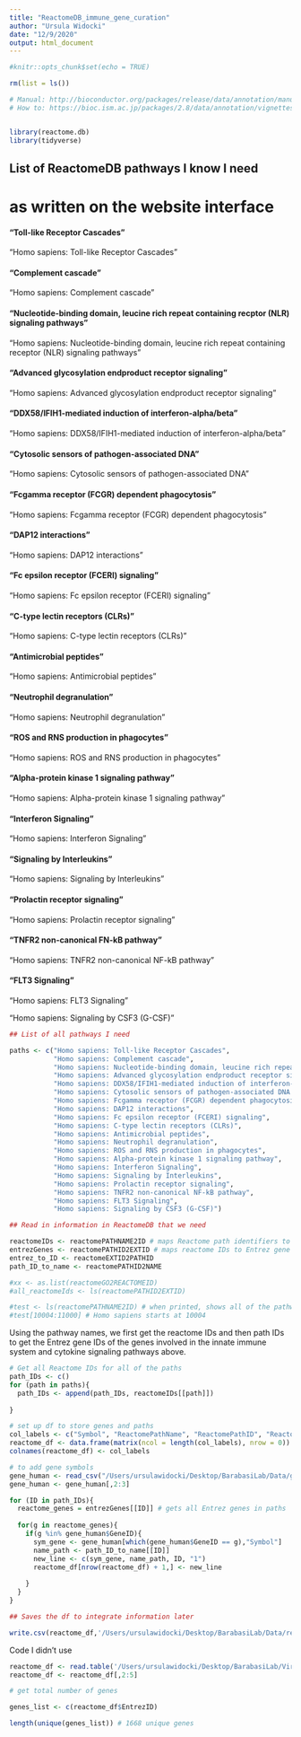 ```yaml
---
title: "ReactomeDB_immune_gene_curation"
author: "Ursula Widocki"
date: "12/9/2020"
output: html_document
---
```


```r
#knitr::opts_chunk$set(echo = TRUE)

rm(list = ls())

```


```r

# Manual: http://bioconductor.org/packages/release/data/annotation/manuals/reactome.db/man/reactome.db.pdf
# How to: https://bioc.ism.ac.jp/packages/2.8/data/annotation/vignettes/reactome.db/inst/doc/reactome.pdf


library(reactome.db)
library(tidyverse)

```

## List of ReactomeDB pathways I know I need 
# as written on the website interface

#### "Toll-like Receptor Cascades"
"Homo sapiens: Toll-like Receptor Cascades"

#### "Complement cascade"
"Homo sapiens: Complement cascade"

#### "Nucleotide-binding domain, leucine rich repeat containing recptor (NLR) signaling pathways"
"Homo sapiens: Nucleotide-binding domain, leucine rich repeat containing receptor (NLR) signaling pathways"

#### "Advanced glycosylation endproduct receptor signaling"
"Homo sapiens: Advanced glycosylation endproduct receptor signaling"

#### "DDX58/IFIH1-mediated induction of interferon-alpha/beta"
"Homo sapiens: DDX58/IFIH1-mediated induction of interferon-alpha/beta"

#### "Cytosolic sensors of pathogen-associated DNA"
"Homo sapiens: Cytosolic sensors of pathogen-associated DNA "

#### "Fcgamma receptor (FCGR) dependent phagocytosis"
"Homo sapiens: Fcgamma receptor (FCGR) dependent phagocytosis"

#### "DAP12 interactions"
"Homo sapiens: DAP12 interactions"

#### "Fc epsilon receptor (FCERI) signaling"
"Homo sapiens: Fc epsilon receptor (FCERI) signaling"

#### "C-type lectin receptors (CLRs)"
"Homo sapiens: C-type lectin receptors (CLRs)"

#### "Antimicrobial peptides"
"Homo sapiens: Antimicrobial peptides"

#### "Neutrophil degranulation"
"Homo sapiens: Neutrophil degranulation"

#### "ROS and RNS production in phagocytes"
"Homo sapiens: ROS and RNS production in phagocytes"

#### "Alpha-protein kinase 1 signaling pathway"
"Homo sapiens: Alpha-protein kinase 1 signaling pathway"

#### "Interferon Signaling"
"Homo sapiens: Interferon Signaling"

#### "Signaling by Interleukins"
"Homo sapiens: Signaling by Interleukins"

#### "Prolactin receptor signaling"
"Homo sapiens: Prolactin receptor signaling"

#### "TNFR2 non-canonical FN-kB pathway"
"Homo sapiens: TNFR2 non-canonical NF-kB pathway"

#### "FLT3 Signaling"
"Homo sapiens: FLT3 Signaling"

"Homo sapiens: Signaling by CSF3 (G-CSF)"

```r
## List of all pathways I need

paths <- c("Homo sapiens: Toll-like Receptor Cascades", 
           "Homo sapiens: Complement cascade", 
           "Homo sapiens: Nucleotide-binding domain, leucine rich repeat containing receptor (NLR) signaling pathways", 
           "Homo sapiens: Advanced glycosylation endproduct receptor signaling", 
           "Homo sapiens: DDX58/IFIH1-mediated induction of interferon-alpha/beta", 
           "Homo sapiens: Cytosolic sensors of pathogen-associated DNA ", 
           "Homo sapiens: Fcgamma receptor (FCGR) dependent phagocytosis", 
           "Homo sapiens: DAP12 interactions", 
           "Homo sapiens: Fc epsilon receptor (FCERI) signaling", 
           "Homo sapiens: C-type lectin receptors (CLRs)", 
           "Homo sapiens: Antimicrobial peptides", 
           "Homo sapiens: Neutrophil degranulation", 
           "Homo sapiens: ROS and RNS production in phagocytes", 
           "Homo sapiens: Alpha-protein kinase 1 signaling pathway", 
           "Homo sapiens: Interferon Signaling", 
           "Homo sapiens: Signaling by Interleukins", 
           "Homo sapiens: Prolactin receptor signaling", 
           "Homo sapiens: TNFR2 non-canonical NF-kB pathway", 
           "Homo sapiens: FLT3 Signaling",
           "Homo sapiens: Signaling by CSF3 (G-CSF)")

```

```r
## Read in information in ReactomeDB that we need

reactomeIDs <- reactomePATHNAME2ID # maps Reactome path identifiers to reactomeIDs
entrezGenes <- reactomePATHID2EXTID # maps reactome IDs to Entrez gene names
entrez_to_ID <- reactomeEXTID2PATHID
path_ID_to_name <- reactomePATHID2NAME

#xx <- as.list(reactomeGO2REACTOMEID)
#all_reactomeIds <- ls(reactomePATHID2EXTID)

#test <- ls(reactomePATHNAME2ID) # when printed, shows all of the pathway names in database
#test[10004:11000] # Homo sapiens starts at 10004

```

Using the pathway names, we first get the reactome IDs and then path IDs to get the Entrez gene IDs of the genes involved in the innate immune system and cytokine signaling pathways above.

```r
# Get all Reactome IDs for all of the paths
path_IDs <- c()
for (path in paths){
  path_IDs <- append(path_IDs, reactomeIDs[[path]])
  
}

# set up df to store genes and paths
col_labels <- c("Symbol", "ReactomePathName", "ReactomePathID", "ReactomeDB")
reactome_df <- data.frame(matrix(ncol = length(col_labels), nrow = 0))
colnames(reactome_df) <- col_labels

# to add gene symbols
gene_human <- read_csv("/Users/ursulawidocki/Desktop/BarabasiLab/Data/gene_human.csv")
gene_human <- gene_human[,2:3]

for (ID in path_IDs){
  reactome_genes = entrezGenes[[ID]] # gets all Entrez genes in paths
  
  for(g in reactome_genes){
    if(g %in% gene_human$GeneID){
      sym_gene <- gene_human[which(gene_human$GeneID == g),"Symbol"]
      name_path <- path_ID_to_name[[ID]]
      new_line <- c(sym_gene, name_path, ID, "1")
      reactome_df[nrow(reactome_df) + 1,] <- new_line
      
    }
  }
}

```

```r
## Saves the df to integrate information later

write.csv(reactome_df,'/Users/ursulawidocki/Desktop/BarabasiLab/Data/reactome_innate_genes.csv', col.names = TRUE)

```










############################################################## Code I didn't use

```r
reactome_df <- read.table('/Users/ursulawidocki/Desktop/BarabasiLab/Virome/Data/reactome_genes.csv', header = T, sep = ",")
reactome_df <- reactome_df[,2:5]
```


```r
# get total number of genes

genes_list <- c(reactome_df$EntrezID)

length(unique(genes_list)) # 1668 unique genes

```
















